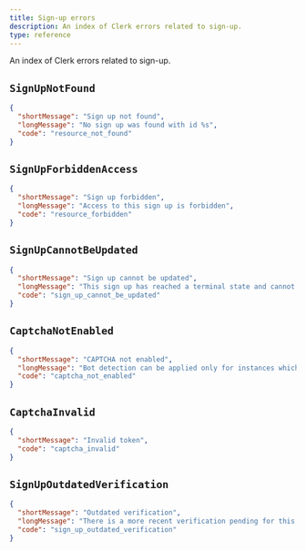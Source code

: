```yaml
---
title: Sign-up errors
description: An index of Clerk errors related to sign-up.
type: reference
---
```


An index of Clerk errors related to sign-up.

## `SignUpNotFound`

```json
{
  "shortMessage": "Sign up not found",
  "longMessage": "No sign up was found with id %s",
  "code": "resource_not_found"
}
```

## `SignUpForbiddenAccess`

```json
{
  "shortMessage": "Sign up forbidden",
  "longMessage": "Access to this sign up is forbidden",
  "code": "resource_forbidden"
}
```

## `SignUpCannotBeUpdated`

```json
{
  "shortMessage": "Sign up cannot be updated",
  "longMessage": "This sign up has reached a terminal state and cannot be updated",
  "code": "sign_up_cannot_be_updated"
}
```

## `CaptchaNotEnabled`

```json
{
  "shortMessage": "CAPTCHA not enabled",
  "longMessage": "Bot detection can be applied only for instances which have enabled CAPTCHA.",
  "code": "captcha_not_enabled"
}
```

## `CaptchaInvalid`

```json
{
  "shortMessage": "Invalid token",
  "code": "captcha_invalid"
}
```

## `SignUpOutdatedVerification`

```json
{
  "shortMessage": "Outdated verification",
  "longMessage": "There is a more recent verification pending for this signup. Try attempting the verification again.",
  "code": "sign_up_outdated_verification"
}
```
